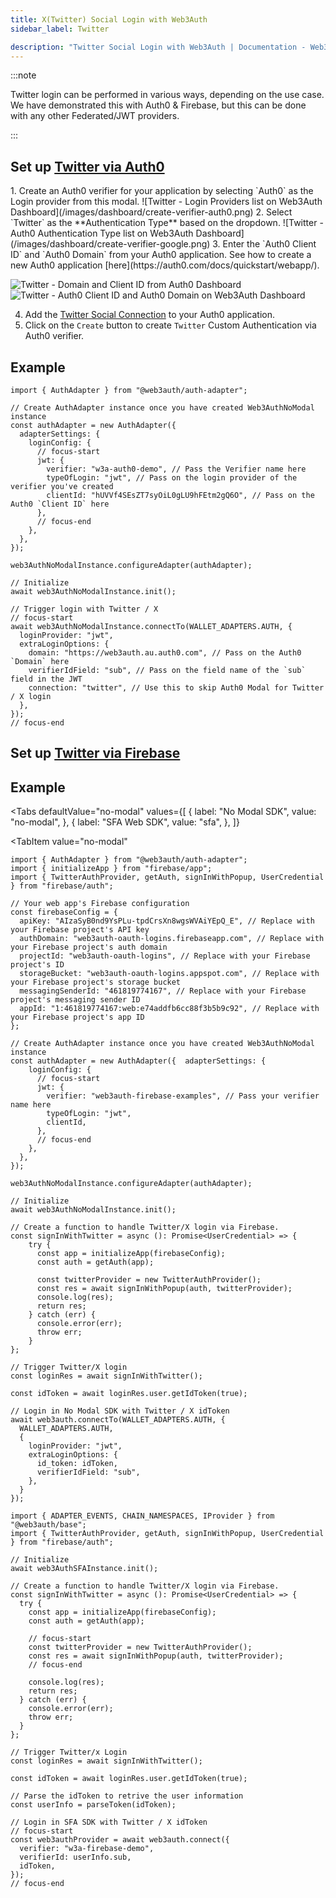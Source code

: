 ```yaml
---
title: X(Twitter) Social Login with Web3Auth
sidebar_label: Twitter

description: "Twitter Social Login with Web3Auth | Documentation - Web3Auth"
---
```



:::note

Twitter login can be performed in various ways, depending on the use case. We have demonstrated this
with Auth0 & Firebase, but this can be done with any other Federated/JWT providers.

:::

## Set up [Twitter via Auth0](https://auth0.com/blog/how-to-add-a-twitter-social-connection-in-auth0/#Setup-Twitter-connection)

<CreateVerifierFirstStep />
1. Create an Auth0 verifier for your application by selecting `Auth0` as the Login provider from
this modal. ![Twitter - Login Providers list on Web3Auth
Dashboard](/images/dashboard/create-verifier-auth0.png) 2. Select `Twitter` as the **Authentication
Type** based on the dropdown. ![Twitter - Auth0 Authentication Type list on Web3Auth
Dashboard](/images/dashboard/create-verifier-google.png) 3. Enter the `Auth0 Client ID` and `Auth0
Domain` from your Auth0 application. See how to create a new Auth0 application
[here](https://auth0.com/docs/quickstart/webapp/).

![Twitter - Domain and Client ID from Auth0 Dashboard](/images/dashboard/create-verifier-auth0-filled-common.png)
![Twitter - Auth0 Client ID and Auth0 Domain on Web3Auth Dashboard](/images/dashboard/create-verifier-auth0-unfilled.png)

4. Add the
   [Twitter Social Connection](https://marketplace.auth0.com/integrations/twitter-social-connection)
   to your Auth0 application.
5. Click on the `Create` button to create `Twitter` Custom Authentication via Auth0 verifier.

## Example

```tsx
import { AuthAdapter } from "@web3auth/auth-adapter";

// Create AuthAdapter instance once you have created Web3AuthNoModal instance
const authAdapter = new AuthAdapter({
  adapterSettings: {
    loginConfig: {
      // focus-start
      jwt: {
        verifier: "w3a-auth0-demo", // Pass the Verifier name here
        typeOfLogin: "jwt", // Pass on the login provider of the verifier you've created
        clientId: "hUVVf4SEsZT7syOiL0gLU9hFEtm2gQ6O", // Pass on the Auth0 `Client ID` here
      },
      // focus-end
    },
  },
});

web3AuthNoModalInstance.configureAdapter(authAdapter);

// Initialize
await web3AuthNoModalInstance.init();

// Trigger login with Twitter / X
// focus-start
await web3AuthNoModalInstance.connectTo(WALLET_ADAPTERS.AUTH, {
  loginProvider: "jwt",
  extraLoginOptions: {
    domain: "https://web3auth.au.auth0.com", // Pass on the Auth0 `Domain` here
    verifierIdField: "sub", // Pass on the field name of the `sub` field in the JWT
    connection: "twitter", // Use this to skip Auth0 Modal for Twitter / X login
  },
});
// focus-end
```

## Set up [Twitter via Firebase](https://firebase.google.com/docs/auth/web/twitter-login)

<SetupFirebaseVerifier />

## Example

<Tabs
  defaultValue="no-modal"
  values={[
    { label: "No Modal SDK", value: "no-modal", },
    { label: "SFA Web SDK", value: "sfa", },
  ]}
>
<TabItem
  value="no-modal"
>

```tsx
import { AuthAdapter } from "@web3auth/auth-adapter";
import { initializeApp } from "firebase/app";
import { TwitterAuthProvider, getAuth, signInWithPopup, UserCredential } from "firebase/auth";

// Your web app's Firebase configuration
const firebaseConfig = {
  apiKey: "AIzaSyB0nd9YsPLu-tpdCrsXn8wgsWVAiYEpQ_E", // Replace with your Firebase project's API key
  authDomain: "web3auth-oauth-logins.firebaseapp.com", // Replace with your Firebase project's auth domain
  projectId: "web3auth-oauth-logins", // Replace with your Firebase project's ID
  storageBucket: "web3auth-oauth-logins.appspot.com", // Replace with your Firebase project's storage bucket
  messagingSenderId: "461819774167", // Replace with your Firebase project's messaging sender ID
  appId: "1:461819774167:web:e74addfb6cc88f3b5b9c92", // Replace with your Firebase project's app ID
};

// Create AuthAdapter instance once you have created Web3AuthNoModal instance
const authAdapter = new AuthAdapter({  adapterSettings: {
    loginConfig: {
      // focus-start
      jwt: {
        verifier: "web3auth-firebase-examples", // Pass your verifier name here
        typeOfLogin: "jwt",
        clientId,
      },
      // focus-end
    },
  },
});

web3AuthNoModalInstance.configureAdapter(authAdapter);

// Initialize
await web3AuthNoModalInstance.init();

// Create a function to handle Twitter/X login via Firebase.
const signInWithTwitter = async (): Promise<UserCredential> => {
    try {
      const app = initializeApp(firebaseConfig);
      const auth = getAuth(app);

      const twitterProvider = new TwitterAuthProvider();
      const res = await signInWithPopup(auth, twitterProvider);
      console.log(res);
      return res;
    } catch (err) {
      console.error(err);
      throw err;
    }
};

// Trigger Twitter/X login
const loginRes = await signInWithTwitter();

const idToken = await loginRes.user.getIdToken(true);

// Login in No Modal SDK with Twitter / X idToken
await web3auth.connectTo(WALLET_ADAPTERS.AUTH, {
  WALLET_ADAPTERS.AUTH,
  {
    loginProvider: "jwt",
    extraLoginOptions: {
      id_token: idToken,
      verifierIdField: "sub",
    },
  }
});
```

</TabItem>
<TabItem
  value="sfa"
>

```tsx
import { ADAPTER_EVENTS, CHAIN_NAMESPACES, IProvider } from "@web3auth/base";
import { TwitterAuthProvider, getAuth, signInWithPopup, UserCredential } from "firebase/auth";

// Initialize
await web3AuthSFAInstance.init();

// Create a function to handle Twitter/X login via Firebase.
const signInWithTwitter = async (): Promise<UserCredential> => {
  try {
    const app = initializeApp(firebaseConfig);
    const auth = getAuth(app);

    // focus-start
    const twitterProvider = new TwitterAuthProvider();
    const res = await signInWithPopup(auth, twitterProvider);
    // focus-end

    console.log(res);
    return res;
  } catch (err) {
    console.error(err);
    throw err;
  }
};

// Trigger Twitter/x Login
const loginRes = await signInWithTwitter();

const idToken = await loginRes.user.getIdToken(true);

// Parse the idToken to retrive the user information
const userInfo = parseToken(idToken);

// Login in SFA SDK with Twitter / X idToken
// focus-start
const web3authProvider = await web3auth.connect({
  verifier: "w3a-firebase-demo",
  verifierId: userInfo.sub,
  idToken,
});
// focus-end
```

</TabItem>
</Tabs>

